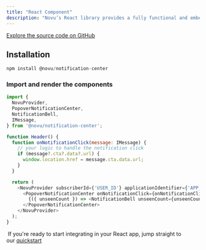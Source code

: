 ```yaml
---
title: "React Component"
description: "Novu’s React library provides a fully functional and embeddable notification center component with real-time updates that you can drop into your React application."
---
```


[Explore the source code on GitHub](https://github.com/novuhq/novu/tree/next/packages/notification-center)


## Installation

```js
npm install @novu/notification-center
```

### Import and render the components

```js
import {
  NovuProvider,
  PopoverNotificationCenter,
  NotificationBell,
  IMessage,
} from '@novu/notification-center';

function Header() {
  function onNotificationClick(message: IMessage) {
    // your logic to handle the notification click
    if (message?.cta?.data?.url) {
      window.location.href = message.cta.data.url;
    }
  }

  return (
    <NovuProvider subscriberId={'USER_ID'} applicationIdentifier={'APP_ID_FROM_ADMIN_PANEL'}>
      <PopoverNotificationCenter onNotificationClick={onNotificationClick}>
        {({ unseenCount }) => <NotificationBell unseenCount={unseenCount} />}
      </PopoverNotificationCenter>
    </NovuProvider>
  );
}
```

 <Tip> If you're ready to start integrating in your React app, jump straight to our [quickstart](/quickstarts/react)</Tip>

